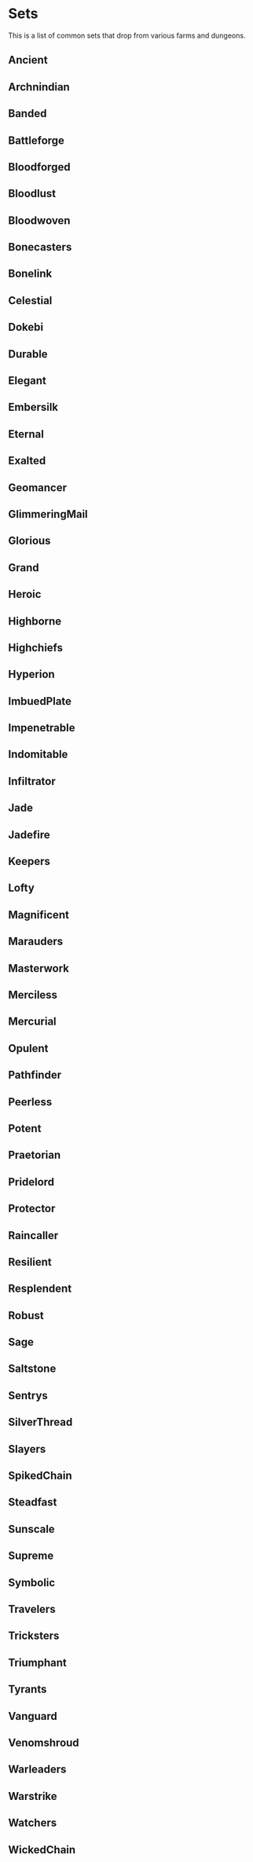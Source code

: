 
# Sets
This is a list of common sets that drop from various farms and dungeons.  

## Ancient 
<Ancient />

## Archnindian 
<Archnindian />

## Banded 
<Banded />

## Battleforge 
<Battleforge />

## Bloodforged 
<Bloodforged />

## Bloodlust 
<Bloodlust />

## Bloodwoven 
<Bloodwoven />

## Bonecasters 
<Bonecasters />

## Bonelink 
<Bonelink />

## Celestial 
<Celestial />

## Dokebi 
<Dokebi />

## Durable 
<Durable />

## Elegant 
<Elegant />

## Embersilk 
<Embersilk />

## Eternal 
<Eternal />

## Exalted 
<Exalted />

## Geomancer 
<Geomancer />

## GlimmeringMail 
<GlimmeringMail />

## Glorious 
<Glorious />

## Grand 
<Grand />

## Heroic 
<Heroic />

## Highborne 
<Highborne />

## Highchiefs 
<Highchiefs/>

## Hyperion 
<Hyperion/>

## ImbuedPlate 
<ImbuedPlate />

## Impenetrable 
<Impenetrable />

## Indomitable 
<Indomitable />

## Infiltrator 
<Infiltrator />

## Jade 
<Jade />

## Jadefire 
<jadefire/>

## Keepers 
<Keepers />

## Lofty 
<Lofty />

## Magnificent 
<Magnificent />

## Marauders 
<Marauders/>

## Masterwork 
<Masterwork />

## Merciless 
<Merciless />

## Mercurial 
<Mercurial/>

## Opulent 
<Opulent />

## Pathfinder 
<Pathfinder />

## Peerless 
<Peerless />

## Potent 
<Potent/>

## Praetorian 
<Praetorian />

## Pridelord 
<Pridelord/>

## Protector 
<Protector />

## Raincaller 
<Raincaller />

## Resilient 
<Resilient />

## Resplendent 
<Resplendent/>

## Robust 
<Robust/>

## Sage 
<Sage />

## Saltstone 
<Saltstone/>

## Sentrys 
<Sentrys />

## SilverThread 
<SilverThread/>

## Slayers 
<Slayers />

## SpikedChain 
<SpikedChain/>

## Steadfast 
<Steadfast />

## Sunscale 
<Sunscale />

## Supreme 
<Supreme/>

## Symbolic 
<Symbolic />

## Travelers 
<Travelers/>

## Tricksters 
<Tricksters />

## Triumphant 
<Triumphant />

## Tyrants 
<Tyrants/>

## Vanguard 
<Vanguard/>

## Venomshroud 
<Venomshroud />

## Warleaders 
<Warleaders />

## Warstrike 
<Warstrike />

## Watchers 
<Watchers />

## WickedChain 
<WickedChain />
